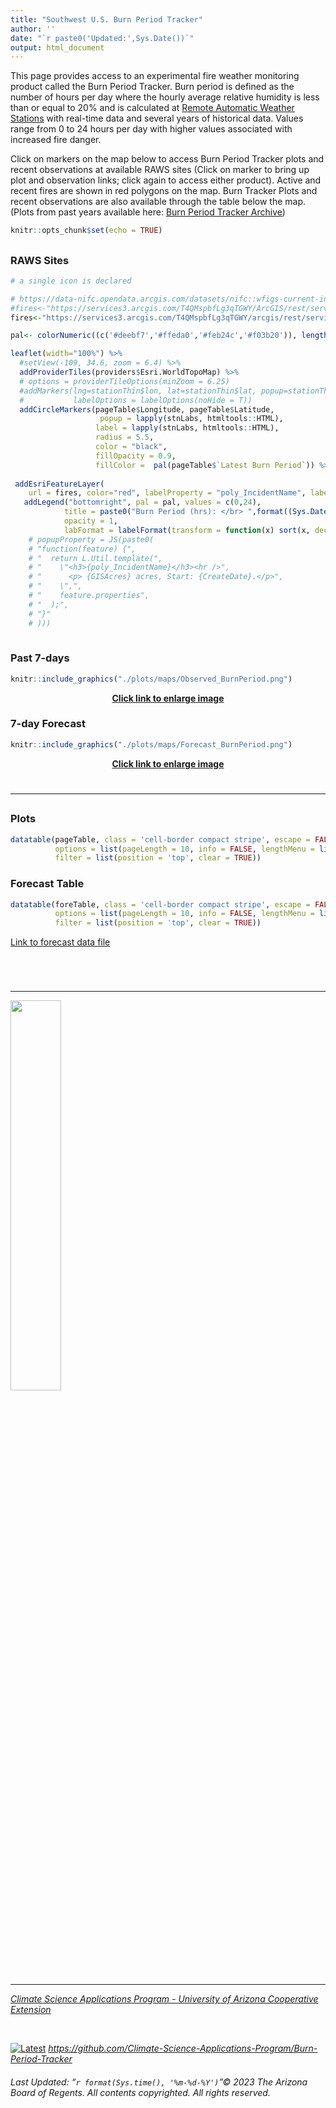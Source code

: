 ```yaml
---
title: "Southwest U.S. Burn Period Tracker"
author: ''
date: "`r paste0('Updated:',Sys.Date())`"
output: html_document
---
```


<head>
<!-- Global site tag (gtag.js) - Google Analytics -->
<script async src="https://www.googletagmanager.com/gtag/js?id=UA-1614595-1"></script>
<script>
  window.dataLayer = window.dataLayer || [];
  function gtag(){dataLayer.push(arguments);}
  gtag('js', new Date());

  gtag('config', 'UA-1614595-1');
</script>

<meta http-equiv="Cache-Control" content="no-cache, no-store, must-revalidate">
<meta http-equiv="Pragma" content="no-cache">
<meta http-equiv="Expires" content="0">

</head> 


This page provides access to an experimental fire weather monitoring product called the Burn Period Tracker. Burn period is defined as the number of hours per day where the hourly average relative humidity is less than or equal to 20% and is calculated at [Remote Automatic Weather Stations](https://www.nifc.gov/about-us/what-is-nifc/remote-automatic-weather-stations) with real-time data and several years of historical data. Values range from 0 to 24 hours per day with higher values associated with increased fire danger. 

Click on markers on the map below to access Burn Period Tracker plots and recent observations at available RAWS sites (Click on marker to bring up plot and observation links; click again to access either product). Active and recent fires are shown in red polygons on the map. Burn Tracker Plots and recent observations are also available through the table below the map. (Plots from past years available here: [Burn Period Tracker Archive](https://cales.arizona.edu/climate/SWBurnPeriodArchive/))

```r
knitr::opts_chunk$set(echo = TRUE)
```

## {.tabset .tabset-fade}

### RAWS Sites 
```r

# a single icon is declared

# https://data-nifc.opendata.arcgis.com/datasets/nifc::wfigs-current-interagency-fire-perimeters/about
#fires<-"https://services3.arcgis.com/T4QMspbfLg3qTGWY/ArcGIS/rest/services/Current_WildlandFire_Perimeters/FeatureServer/0"
fires<-"https://services3.arcgis.com/T4QMspbfLg3qTGWY/arcgis/rest/services/WFIGS_Interagency_Perimeters_Current/FeatureServer/0"

pal<- colorNumeric((c('#deebf7','#ffeda0','#feb24c','#f03b20')), length(pageTable$`Latest Burn Period`), domain = c(0,24), reverse = FALSE)

leaflet(width="100%") %>%
  #setView(-109, 34.6, zoom = 6.4) %>%
  addProviderTiles(providers$Esri.WorldTopoMap) %>%
  # options = providerTileOptions(minZoom = 6.25)
  #addMarkers(lng=stationThin$lon, lat=stationThin$lat, popup=stationThin$names,
  #           labelOptions = labelOptions(noHide = T))
  addCircleMarkers(pageTable$Longitude, pageTable$Latitude,
                    popup = lapply(stnLabs, htmltools::HTML),
                   label = lapply(stnLabs, htmltools::HTML),
                   radius = 5.5,
                   color = "black",
                   fillOpacity = 0.9,
                   fillColor =  pal(pageTable$`Latest Burn Period`)) %>%
  
 addEsriFeatureLayer(
    url = fires, color="red", labelProperty = "poly_IncidentName", labelOptions = labelOptions(textsize = "12px")) %>%
   addLegend("bottomright", pal = pal, values = c(0,24),
            title = paste0("Burn Period (hrs): </br> ",format((Sys.Date()-1),"%m-%d-%Y")),
            opacity = 1,
            labFormat = labelFormat(transform = function(x) sort(x, decreasing = FALSE)))
    # popupProperty = JS(paste0(
    # "function(feature) {",
    # "  return L.Util.template(",
    # "    \"<h3>{poly_IncidentName}</h3><hr />",
    # "      <p> {GISAcres} acres, Start: {CreateDate}.</p>",
    # "    \",",
    # "    feature.properties",
    # "  );",
    # "}"
    # )))
    

```  

### Past 7-days

```r
knitr::include_graphics("./plots/maps/Observed_BurnPeriod.png")
```
<center>
**[Click link to enlarge image](https://cals.arizona.edu/climate/SWBurnPeriod/maps/Observed_BurnPeriod.png)**
</center>

### 7-day Forecast

```r
knitr::include_graphics("./plots/maps/Forecast_BurnPeriod.png")
```
<center>
**[Click link to enlarge image](https://cals.arizona.edu/climate/SWBurnPeriod/maps/Forecast_BurnPeriod.png)**
</center>

#

------

## {.tabset .tabset-fade}

### Plots 
```r
datatable(pageTable, class = 'cell-border compact stripe', escape = FALSE, rownames = FALSE,
          options = list(pageLength = 10, info = FALSE, lengthMenu = list(c(-1,10,50), c("All","10","50"))),
          filter = list(position = 'top', clear = TRUE))
```

### Forecast Table
```r
datatable(foreTable, class = 'cell-border compact stripe', escape = FALSE, rownames = FALSE,
          options = list(pageLength = 10, info = FALSE, lengthMenu = list(c(-1,10,50), c("All","10","50"))),
          filter = list(position = 'top', clear = TRUE))
```
[Link to forecast data file](https://cals.arizona.edu/climate/SWBurnPeriod/maps/BurnPeriod_ForecastPoints.txt)

#

<p>&nbsp;</p>

------

<div align="center">
  
  ![](CLIMAS_UACOOP_SWCC_horiz.png){width=40%}
  
</div>

------

<div align="center">
  <em>[Climate Science Applications Program - University of Arizona Cooperative Extension](http://cals.arizona.edu/climate/)</em>
  
  <p>&nbsp;</p>
  
  [![Latest](GitHub-Mark-32px.png)](https://github.com/Climate-Science-Applications-Program/Burn-Period-Tracker)
<em>[https://github.com/Climate-Science-Applications-Program/Burn-Period-Tracker](https://github.com/Climate-Science-Applications-Program/Burn-Period-Tracker)</em>

</div>

<div align="center">
  <h6>
  Last Updated: "`r format(Sys.time(), '%m-%d-%Y')`"© 2023 The Arizona Board of Regents. All contents copyrighted. All rights reserved.</h6>
</div>
